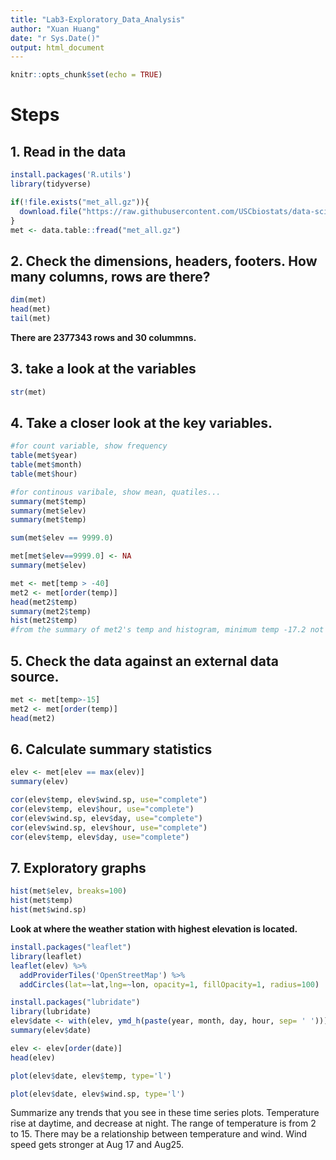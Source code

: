 ```yaml
---
title: "Lab3-Exploratory_Data_Analysis"
author: "Xuan Huang"
date: "r Sys.Date()"
output: html_document
---
```


```r
knitr::opts_chunk$set(echo = TRUE)
```

# Steps

## 1. Read in the data

```r
install.packages('R.utils')
library(tidyverse)
```


```r
if(!file.exists("met_all.gz")){
  download.file("https://raw.githubusercontent.com/USCbiostats/data-science-data/master/02_met/met_all.gz", "met_all.gz", method="libcurl", timeout = 60)
}
met <- data.table::fread("met_all.gz")

```

## 2. Check the dimensions, headers, footers. How many columns, rows are there?

```r
dim(met)
head(met)
tail(met)

```
**There are 2377343 rows and 30 colummns.**

## 3. take a look at the variables

```r
str(met)
```

## 4. Take a closer look at the key variables.



```r
#for count variable, show frequency
table(met$year)
table(met$month)
table(met$hour)

#for continous varibale, show mean, quatiles...
summary(met$temp)
summary(met$elev)
summary(met$temp)

sum(met$elev == 9999.0)

met[met$elev==9999.0] <- NA
summary(met$elev)

met <- met[temp > -40]
met2 <- met[order(temp)]
head(met2$temp)
summary(met2$temp)
hist(met2$temp)
#from the summary of met2's temp and histogram, minimum temp -17.2 not make sense

```
## 5. Check the data against an external data source.
```r
met <- met[temp>-15]
met2 <- met[order(temp)]
head(met2)
```


## 6. Calculate summary statistics

```r
elev <- met[elev == max(elev)]
summary(elev)

cor(elev$temp, elev$wind.sp, use="complete")
cor(elev$temp, elev$hour, use="complete")
cor(elev$wind.sp, elev$day, use="complete")
cor(elev$wind.sp, elev$hour, use="complete")
cor(elev$temp, elev$day, use="complete")
```

## 7. Exploratory graphs

```r
hist(met$elev, breaks=100)
hist(met$temp)
hist(met$wind.sp)
```
**Look at where the weather station with highest elevation is located.**

```r
install.packages("leaflet")
library(leaflet)
leaflet(elev) %>%
  addProviderTiles('OpenStreetMap') %>% 
  addCircles(lat=~lat,lng=~lon, opacity=1, fillOpacity=1, radius=100)
```

```r
install.packages("lubridate")
library(lubridate)
elev$date <- with(elev, ymd_h(paste(year, month, day, hour, sep= ' ')))
summary(elev$date)
```

```r
elev <- elev[order(date)]
head(elev)
```

```r
plot(elev$date, elev$temp, type='l')


```


```r
plot(elev$date, elev$wind.sp, type='l')
```
Summarize any trends that you see in these time series plots.
Temperature rise at daytime, and decrease at night.
The range of temperature is from 2 to 15.
There may be a relationship between temperature and wind.
Wind speed gets stronger at Aug 17 and Aug25.
